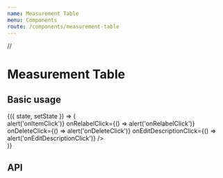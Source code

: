 ```yaml
---
name: Measurement Table
menu: Components
route: /components/measurement-table
---
```


//

# Measurement Table

## Basic usage

<Playground>
  <State
    initial={{
      // Spelling error: overwallWarnings
      overwallWarnings: warnings,
      timepoints,
      measurementCollection: measurements,
    }}
  >
    {({ state, setState }) => (
      <div style={{ height: '340px' }}>
        <MeasurementTable
          {...state}
          onItemClick={() => alert('onItemClick')}
          onRelabelClick={() => alert('onRelabelClick')}
          onDeleteClick={() => alert('onDeleteClick')}
          onEditDescriptionClick={() => alert('onEditDescriptionClick')}
        />
      </div>
    )}
  </State>
</Playground>

## API

<Props of={MeasurementTable} />
